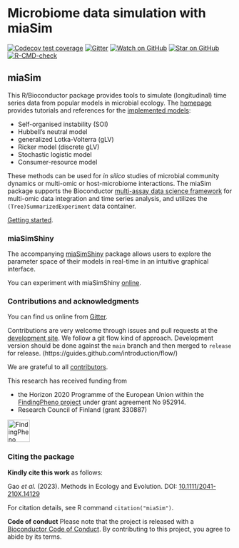 # Microbiome data simulation with miaSim

<!-- badges: start -->

[![Codecov test coverage](https://codecov.io/gh/microbiome/miaSim/branch/master/graph/badge.svg)](https://codecov.io/gh/microbiome/miaSim?branch=master)
[![Gitter](https://badges.gitter.im/microbiome/mia.svg)](https://gitter.im/microbiome/miaverse)
[![Watch on GitHub][github-watch-badge]][github-watch]
[![Star on GitHub][github-star-badge]][github-star]
[![R-CMD-check](https://github.com/microbiome/miaSim/workflows/R-CMD-check/badge.svg)](https://github.com/microbiome/miaSim/actions)
<!-- badges: end -->




## miaSim

This R/Bioconductor package provides tools to simulate (longitudinal)
time series data from popular models in microbial ecology. The
[homepage](https://microbiome.github.io/miaSim/) provides tutorials
and references for the [implemented
models](https://microbiome.github.io/miaSim/reference/index.html):

* Self-organised instability (SOI)
* Hubbell's neutral model
* generalized Lotka-Volterra (gLV)
* Ricker model (discrete gLV)
* Stochastic logistic model
* Consumer-resource model

These methods can be used for _in silico_ studies of microbial
community dynamics or multi-omic or host-microbiome interactions. The
miaSim package supports the Bioconductor [multi-assay data science
framework](https://microbiome.github.io/OMA) for multi-omic data
integration and time series analysis, and utilizes the
`(Tree)SummarizedExperiment` data container.

[Getting started](https://microbiome.github.io/miaSim/articles/miaSim.html).


### miaSimShiny

The accompanying
[miaSimShiny](https://github.com/gaoyu19920914/miaSimShiny) package
allows users to explore the parameter space of their models in
real-time in an intuitive graphical interface.

You can experiment with miaSimShiny
[online](https://gaoyu.shinyapps.io/shiny_rep/).



### Contributions and acknowledgments

You can find us online from [Gitter](https://gitter.im/microbiome/miaverse).

Contributions are very welcome through issues and pull requests at the
[development site](https://github.com/microbiome/miaSim). We follow a git
flow kind of approach. Development version should be done against the
`main` branch and then merged to `release` for release.
(https://guides.github.com/introduction/flow/)

We are grateful to all
[contributors](https://github.com/microbiome/miaSim/graphs/contributors).

This research has received funding from

  * the Horizon 2020 Programme of the European Union within the [FindingPheno project](https://www.findingpheno.eu/) under grant agreement No 952914.
  * Research Council of Finland (grant 330887)


<img src="man/figures/FindingPheno2.jpg" alt="FindingPheno logo" style="height: 50px"/>

### Citing the package

**Kindly cite this work** as follows:

Gao _et al._ (2023). Methods in Ecology and Evolution. DOI:
[10.1111/2041-210X.14129](https://doi.org/10.1111/2041-210X.14129)

For citation details, see R command `citation("miaSim")`.


**Code of conduct** Please note that the project is released with a
[Bioconductor Code of
Conduct](https://bioconductor.github.io/bioc_coc_multilingual/).  By
contributing to this project, you agree to abide by its terms.


[github-watch-badge]: https://img.shields.io/github/watchers/microbiome/miaSim.svg?style=social
[github-watch]: https://github.com/microbiome/miaSim/watchers
[github-star-badge]: https://img.shields.io/github/stars/microbiome/miaSim.svg?style=social
[github-star]: https://github.com/microbiome/miaSim/stargazers
